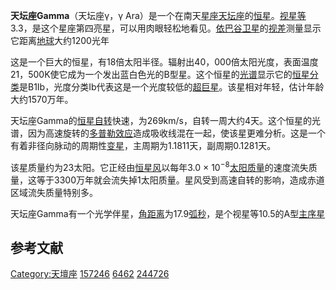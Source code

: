 {{citation style|time=2018-08-06T23:40:09+00:00}}
{{Starbox begin
| name = 天壇座γ
}}
{{Starbox image
| image = <div style="position: relative">[[File:Ara_IAU.svg|250px]]
| caption= 天坛座
}}
{{Starbox observe
| epoch    = J2000
 | ra       = {{RA|17|25|23.65931}}
 | dec      = {{DEC|–56|22|39.8148}}
| appmag_v = 3.31
| constell = [[天坛座|天坛座]]
}}
{{Starbox character
| class = B1Ib<ref name=SIMBAD /><ref name=DATA />
| b-v = -0.13<ref name=SIMBAD /><ref name=DATA />
| u-b = -0.96<ref name=SIMBAD /><ref name=DATA />
| r-i = <ref name=SIMBAD /><ref name=DATA />
| variable = 
}}
{{Starbox astrometry
 | radial_v = –3
 | prop_mo_ra  = –0.44
 | prop_mo_dec = –15.77
 | parallax = 2.7
 | p_error  = 0.16
 | absmag_v = –4.52
}}
{{Starbox detail
 | mass     = 23
 | radius   = 18
 | luminosity  = 40,000
 | temperature = 21,500
 | gravity  = 2.90
 | metal_fe = 
 | rotational_velocity = 269 ± 11
 | rotation = 4.8
 | age_myr  = {{nowrap|15.7 ± 0.1}}<ref name=mnras410_1_190/>
}}
{{Starbox catalog
| names =CP-56 8225，[[SAO星表|SAO]] 244726，[[HD星表|HD]] 157246，[[HR星表|HR]] 6462}}
{{Starbox reference |Simbad=HR+6462}}
{{Starbox end}}

'''天坛座Gamma'''（天坛座γ，γ Ara）是一个在南天[[星座|星座]][[天坛座|天坛座]]的[[恒星|恒星]]。[[视星等|视星等]]3.3，是这个星座第四亮星，可以用肉眼轻松地看见。[[依巴谷卫星|依巴谷卫星]]的[[视差|视差]]测量显示它距离[[地球|地球]]大约1200光年

这是一个巨大的恒星，有18倍太阳半径。辐射出40，000倍太阳光度，表面温度21，500K使它成为一个发出蓝白色光的B型星。这个恒星的[[光谱|光谱]]显示它的[[恒星分类|恒星分类]]是B1Ib，光度分类Ib代表这是一个光度较低的[[超巨星|超巨星]]。该星相对年轻，估计年龄大约1570万年。

天坛座Gamma的[[恒星自转|恒星自转]]快速，为269km/s，自转一周大约4天。这个恒星的光谱，因为高速旋转的[[多普勒效应|多普勒效应]]造成吸收线混在一起，使该星更难分析。这是一个有着非径向脉动的周期性[[变星|变星]]，主周期为1.1811天，副周期0.1281天。

该星质量约为23太阳。它正经由[[恒星风|恒星风]]以每年3.0 × 10<sup>−8</sup>[[太阳质量|太阳质量]]的速度流失质量，这等于3300万年就会流失掉1太阳质量。星风受到高速自转的影响，造成赤道区域流失质量特别多。

天坛座Gamma有一个光学伴星，[[角距离|角距离]]为17.9[[弧秒|弧秒]]，是个视星等10.5的A型[[主序星|主序星]]

== 参考文献 ==
{{reflist}}

{{star-stub}}

{{天壇座恒星}}
[[Category:天壇座|Category:天壇座]]
[[Category:HD和HDE天體|157246]]
[[Category:HR天體|6462]]
[[Category:SAO天體|244726]]